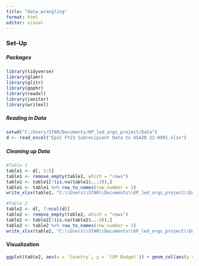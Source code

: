 ```yaml
---
title: "data_wrangling"
format: html
editor: visual
---
```


### Set-Up

##### Packages

```r
library(tidyverse)
library(glamr)
library(glitr)
library(gophr)
library(readxl)
library(janitor)
library(writexl)
```

##### Reading in Data

```r
setwd("C:/Users/STAR/Documents/KP_led_orgs_project/Data")
d <- read_excel("EpiC FY23 Subrecipient Data to USAID 22-0901.xlsx")
```

##### Cleaning up Data

```r
#Table 1
table1 <- d[, 2:5]
table1 <- remove_empty(table1, which = "rows")
table1 <- table1[!(is.na(table1$...3)),]
table1 <- table1 %>% row_to_names(row_number = 1)
write_xlsx(table1, "C:\\Users\\STAR\\Documents\\KP_led_orgs_project\\Data\\Table1.xlsx")

#Table 2
table2 <- d[, 7:ncol(d)]
table2 <- remove_empty(table2, which = "rows")
table2 <- table2[!(is.na(table2$...9)),]
table2 <- table2 %>% row_to_names(row_number = 1)
write_xlsx(table2, "C:\\Users\\STAR\\Documents\\KP_led_orgs_project\\Data\\Table2.xlsx")
```

#### Visualization

```r
ggplot(table2, aes(x = `Country`, y = `COP Budget`)) + geom_col(aes(y = `COP Budget`)) + geom_col(aes(y = `Subrecipient $`))
```
